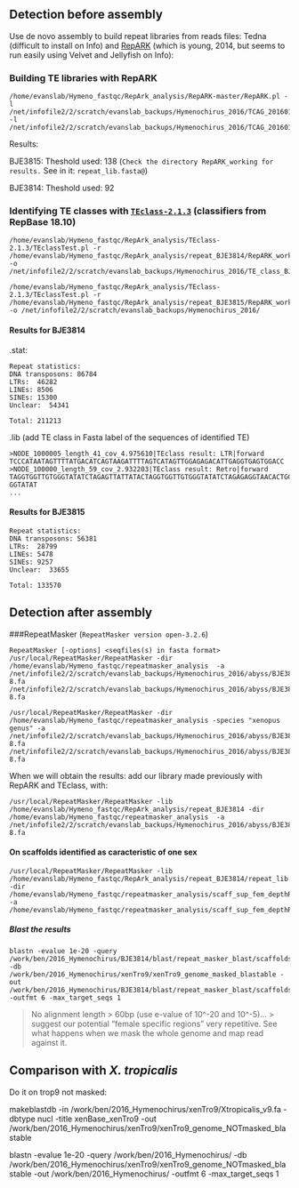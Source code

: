 ## Detection before assembly
Use de novo assembly to build repeat libraries from reads files: Tedna (difficult to install on Info) and [RepARK](https://github.com/PhKoch/RepARK) (which is young, 2014, but seems to run easily using Velvet and Jellyfish on Info):

### Building TE libraries with RepARK
```
/home/evanslab/Hymeno_fastqc/RepArk_analysis/RepARK-master/RepARK.pl -l /net/infofile2/2/scratch/evanslab_backups/Hymenochirus_2016/TCAG_20160129/160106_E00389_0017_AHK3LJCCXX/BJE3814_S3_L003_R1_001_trim_paired.cor.fastq.gz -l /net/infofile2/2/scratch/evanslab_backups/Hymenochirus_2016/TCAG_20160129/160106_E00389_0017_AHK3LJCCXX/BJE3814_S3_L003_R2_001_trim_paired.cor.fastq.gz
```
Results:

BJE3815: Theshold used: 138 (`Check the directory RepARK_working for results.` See in it: `repeat_lib.fasta@`)

BJE3814: Theshold used: 92

### Identifying TE classes with [`TEclass-2.1.3`](http://www.compgen.uni-muenster.de/tools/teclass/index.hbi?lang=en) (classifiers from RepBase 18.10)
```
/home/evanslab/Hymeno_fastqc/RepArk_analysis/TEclass-2.1.3/TEclassTest.pl -r /home/evanslab/Hymeno_fastqc/RepArk_analysis/repeat_BJE3814/RepARK_working/repeat_lib.fasta -o /net/infofile2/2/scratch/evanslab_backups/Hymenochirus_2016/TE_class_BJE3814

/home/evanslab/Hymeno_fastqc/RepArk_analysis/TEclass-2.1.3/TEclassTest.pl -r /home/evanslab/Hymeno_fastqc/RepArk_analysis/repeat_BJE3815/RepARK_working/repeat_lib.fasta -o /net/infofile2/2/scratch/evanslab_backups/Hymenochirus_2016/
```
#### Results for BJE3814
.stat:
```
Repeat statistics:
DNA transposons: 86784
LTRs:  46282
LINEs: 8506
SINEs: 15300
Unclear:  54341

Total: 211213
```
.lib (add TE class in Fasta label of the sequences of identified TE)
```
>NODE_1000005_length_41_cov_4.975610|TEclass result: LTR|forward
TCCCATAATAGTTTTATGACATCAGTAAGATTTTAGTCATAGTTGGAGAGACATTGAGGTGAGTGGACC
>NODE_100000_length_59_cov_2.932203|TEclass result: Retro|forward
TAGGTGGTTGTGGGTATATCTAGAGTTATTATACTAGGTGGTTGTGGGTATATCTAGAGAGGTAACACTGGGTGGTTGTG
GGTATAT
...
```
#### Results for BJE3815
```
Repeat statistics:
DNA transposons: 56381
LTRs:  28799
LINEs: 5478
SINEs: 9257
Unclear:  33655

Total: 133570
```
## Detection after assembly

###RepeatMasker (`RepeatMasker version open-3.2.6`)

```
RepeatMasker [-options] <seqfiles(s) in fasta format>
/usr/local/RepeatMasker/RepeatMasker -dir /home/evanslab/Hymeno_fastqc/repeatmasker_analysis  -a /net/infofile2/2/scratch/evanslab_backups/Hymenochirus_2016/abyss/BJE3814-8.fa /net/infofile2/2/scratch/evanslab_backups/Hymenochirus_2016/abyss/BJE3815-8.fa

/usr/local/RepeatMasker/RepeatMasker -dir /home/evanslab/Hymeno_fastqc/repeatmasker_analysis -species "xenopus genus" -a /net/infofile2/2/scratch/evanslab_backups/Hymenochirus_2016/abyss/BJE3814-8.fa /net/infofile2/2/scratch/evanslab_backups/Hymenochirus_2016/abyss/BJE3815-8.fa
```
When we will obtain the results: add our library made previously with RepARK and TEclass, with:
```
/usr/local/RepeatMasker/RepeatMasker -lib /home/evanslab/Hymeno_fastqc/RepArk_analysis/repeat_BJE3814 -dir /home/evanslab/Hymeno_fastqc/repeatmasker_analysis  -a /net/infofile2/2/scratch/evanslab_backups/Hymenochirus_2016/abyss/BJE3814-8.fa
```
#### On scaffolds identified as caracteristic of one sex
```
/usr/local/RepeatMasker/RepeatMasker -lib /home/evanslab/Hymeno_fastqc/RepArk_analysis/repeat_BJE3814/repeat_lib.fasta_1458332765/repeat_lib.fasta.lib -dir /home/evanslab/Hymeno_fastqc/repeatmasker_analysis/scaff_sup_fem_depthRound1  -a /home/evanslab/Hymeno_fastqc/repeatmasker_analysis/scaff_sup_fem_depthRound1/scaffolds_sup_fem_caract_depth_round1.fa
```
##### Blast the results
```
blastn -evalue 1e-20 -query /work/ben/2016_Hymenochirus/BJE3814/blast/repeat_masker_blast/scaffolds_sup_fem_caract_depth_round1.fa.masked -db /work/ben/2016_Hymenochirus/xenTro9/xenTro9_genome_masked_blastable -out /work/ben/2016_Hymenochirus/BJE3814/blast/repeat_masker_blast/scaffolds_sup_fem_caract_depth_round1_masked_blast_trop9 -outfmt 6 -max_target_seqs 1
```
> No alignment length > 60bp (use e-value of 10^-20 and 10^-5)... > suggest our potential "female specific regions" very repetitive. See what happens when we mask the whole genome and map read against it.


## Comparison with *X. tropicalis*

Do it on trop9 not masked:

makeblastdb -in /work/ben/2016_Hymenochirus/xenTro9/Xtropicalis_v9.fa -dbtype nucl -title xenBase_xenTro9 -out /work/ben/2016_Hymenochirus/xenTro9/xenTro9_genome_NOTmasked_blastable

blastn -evalue 1e-20 -query /work/ben/2016_Hymenochirus/ -db /work/ben/2016_Hymenochirus/xenTro9/xenTro9_genome_NOTmasked_blastable -out /work/ben/2016_Hymenochirus/ -outfmt 6 -max_target_seqs 1
